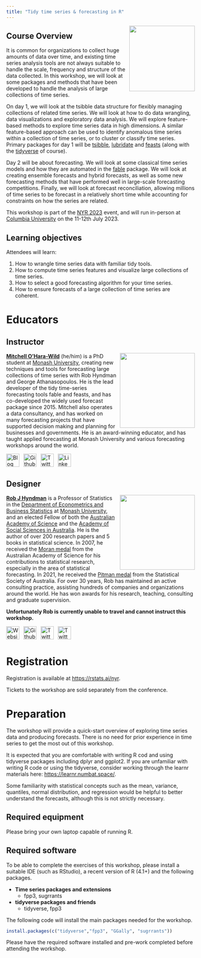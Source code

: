 ```yaml
---
title: "Tidy time series & forecasting in R"
---
```


![](images/fable.svg){style="float:right;padding: 0 0 0 10px;" fig-alt="Fable Hex Logo" width="175"}

## Course Overview

It is common for organizations to collect huge amounts of data over time, and existing time series analysis tools are not always suitable to handle the scale, frequency and structure of the data collected. In this workshop, we will look at some packages and methods that have been developed to handle the analysis of large collections of time series.

On day 1, we will look at the tsibble data structure for flexibly managing collections of related time series. We will look at how to do data wrangling, data visualizations and exploratory data analysis. We will explore feature-based methods to explore time series data in high dimensions. A similar feature-based approach can be used to identify anomalous time series within a collection of time series, or to cluster or classify time series. Primary packages for day 1 will be [tsibble](https://cran.r-project.org/package=tsibble), [lubridate](https://cran.r-project.org/package=lubridate) and [feasts](https://cran.r-project.org/package=feasts) (along with the [tidyverse](http://tidyverse.org) of course).

Day 2 will be about forecasting. We will look at some classical time series models and how they are automated in the [fable](https://cran.r-project.org/package=fable) package. We will look at creating ensemble forecasts and hybrid forecasts, as well as some new forecasting methods that have performed well in large-scale forecasting competitions. Finally, we will look at forecast reconciliation, allowing millions of time series to be forecast in a relatively short time while accounting for constraints on how the series are related.

This workshop is part of the [NYR 2023](https://rstats.ai/nyr/) event, and will run in-person at [Columbia University](Columbia University) on the 11-12th July 2023.

## Learning objectives

Attendees will learn:

1. How to wrangle time series data with familiar tidy tools.
2. How to compute time series features and visualize large collections of time series.
3. How to select a good forecasting algorithm for your time series.
4. How to ensure forecasts of a large collection of time series are coherent.

# Educators

## Instructor

![](images/mitch.jpg){style="float:right;padding: 0 0 0 10px;" fig-alt="Headshot of Mitchell O'Hara-Wild" width="200"}
[**Mitchell O'Hara-Wild**](https://mitchelloharawild.com/) (he/him) is a PhD student at [Monash University](https://www.monash.edu), creating new techniques and tools for forecasting large collections of time series with Rob Hyndman and George Athanasopoulos. He is the lead developer of the tidy time-series forecasting tools fable and feasts, and has co-developed the widely used forecast package since 2015. Mitchell also operates a data consultancy, and has worked on many forecasting projects that have supported decision making and planning for businesses and governments. He is an award-winning educator, and has taught applied forecasting at Monash University and various forecasting workshops around the world.


<div align="center">
<a href="https://www.mitchelloharawild.com"><img border="0" alt="Blog" src="https://assets.dryicons.com/uploads/icon/svg/4926/home.svg" width="35" height="35"></a>&ensp;
<a href="https://github.com/mitchelloharawild"><img border="0" alt="Github" src="https://assets.dryicons.com/uploads/icon/svg/8312/cc33248a-e56e-4e7f-93f4-0e16350e5768.svg" width="35" height="35"></a>&ensp; 
<a href="https://twitter.com/mitchoharawild"><img border="0" alt="Twitter" src="https://assets.dryicons.com/uploads/icon/svg/8385/c23f7ffc-ca8d-4246-8978-ce9f6d5bcc99.svg" width="35" height="35"></a>&ensp; 
<a href="https://www.linkedin.com/in/mitchelloharawild/"><img border="0" alt="LinkedIn" src="https://assets.dryicons.com/uploads/icon/svg/8337/a347cd89-1662-4421-be90-58e5e8004eae.svg" width="35" height="35"></a>&ensp;&emsp;
</div>

## Designer

![](images/rob.jpg){style="float:right;padding: 0 0 0 10px;" fig-alt="Headshot of Professor Rob Hyndman" width="200"}

[**Rob J Hyndman**](https://robjhyndman.com/) is a Professor of Statistics in the [Department of Econometrics and Business Statistics](http://business.monash.edu/econometrics-and-business-statistics) at [Monash University](https://www.monash.edu), and an elected Fellow of both the [Australian Academy of Science](https://www.science.org.au/profile/rob-hyndman) and the [Academy of Social Sciences in Australia](https://socialsciences.org.au/academy-fellow/?sId=0032v00003JxrvjAAB). He is the author of over 200 research papers and 5 books in statistical science. In 2007, he received the [Moran medal](https://www.science.org.au/past-winners/2007-awardees#moran) from the Australian Academy of Science for his contributions to statistical research, especially in the area of statistical forecasting. In 2021, he received the [Pitman medal](https://www.statsoc.org.au/Pitman-Medal-Recipients) from the Statistical Society of Australia. For over 30 years, Rob has maintained an active consulting practice, assisting hundreds of companies and organizations around the world. He has won awards for his research, teaching, consulting and graduate supervision.

**Unfortunately Rob is currently unable to travel and cannot instruct this workshop.**

<div align="center">
<a href="https://robjhyndman.com/"><img border="0" alt="Website" src="https://assets.dryicons.com/uploads/icon/svg/4926/home.svg" width="35" height="35"></a>&ensp;
<a href="https://github.com/robjhyndman/"><img border="0" alt="Github" src="https://assets.dryicons.com/uploads/icon/svg/8312/cc33248a-e56e-4e7f-93f4-0e16350e5768.svg" width="35" height="35"></a>&ensp; 
<a href="https://twitter.com/robjhyndman/"><img border="0" alt="Twitter" src="https://assets.dryicons.com/uploads/icon/svg/8385/c23f7ffc-ca8d-4246-8978-ce9f6d5bcc99.svg" width="35" height="35"></a>&ensp; 
<a href="https://aus.social/@robjhyndman"><img border="0" alt="Twitter" src="resources/mastodon.svg" width="35" height="35"></a>&ensp;&emsp;
</div>





# Registration

Registration is available at <https://rstats.ai/nyr>.

Tickets to the workshop are sold separately from the conference.

# Preparation

The workshop will provide a quick-start overview of exploring time series data and producing forecasts. There is no need for prior experience in time series to get the most out of this workshop.

It is expected that you are comfortable with writing R cod and using tidyverse packages including dplyr and ggplot2. If you are unfamiliar with writing R code or using the tidyverse, consider working through the learnr materials here: <https://learnr.numbat.space/>.

Some familiarity with statistical concepts such as the mean, variance, quantiles, normal distribution, and regression would be helpful to better understand the forecasts, although this is not strictly necessary.

## Required equipment

Please bring your own laptop capable of running R.

## Required software

To be able to complete the exercises of this workshop, please install a suitable IDE (such as RStudio), a recent version of R (4.1+) and the following packages.

-   **Time series packages and extensions**
    -   fpp3, sugrrants
-   **tidyverse packages and friends**
    -   tidyverse, fpp3

The following code will install the main packages needed for the workshop.

```r
install.packages(c("tidyverse","fpp3", "GGally", "sugrrants"))
```

Please have the required software installed and pre-work completed before attending the workshop.